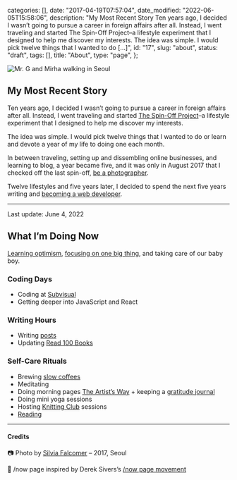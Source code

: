 
  categories: [],
  date: "2017-04-19T07:57:04",
  date_modified: "2022-06-05T15:58:06",
  description:
    "My Most Recent Story Ten years ago, I decided I wasn’t going to pursue a career in foreign affairs after all. Instead, I went traveling and started The Spin-Off Project–a lifestyle experiment that I designed to help me discover my interests. The idea was simple. I would pick twelve things that I wanted to do […]",
  id: "17",
  slug: "about",
  status: "draft",
  tags: [],
  title: "About",
  type: "page",
};


![Mr. G and Mirha walking in Seoul](/pages/gm_seoul_about_mm_v3a.jpg)

## My Most Recent Story

Ten years ago, I decided I wasn’t going to pursue a career in foreign affairs after all. Instead, I went traveling and started [The Spin-Off Project](/tsop/)–a lifestyle experiment that I designed to help me discover my interests.

The idea was simple. I would pick twelve things that I wanted to do or learn and devote a year of my life to doing one each month.

In between traveling, setting up and dissembling online businesses, and learning to blog, a year became five, and it was only in August 2017 that I checked off the last spin-off, [be a photographer](/tsop/posts/photographer-month/).

Twelve lifestyles and five years later, I decided to spend the next five years writing and [becoming a web developer](/posts/leap-of-code/).

---

Last update: June 4, 2022

## What I’m Doing Now

[Learning optimism](/letters/learning-optimism-0122/), [focusing on one big thing](/letters/one-big-thing-0222/), and taking care of our baby boy.

### Coding Days

- Coding at [Subvisual](https://www.subvisual.com)
- Getting deeper into JavaScript and React

### Writing Hours

- Writing [posts](/posts)
- Updating [Read 100 Books](/read-100-books#finished-reads)

### Self-Care Rituals

- Brewing [slow coffees](/posts/slow-coffee/)
- Meditating
- Doing morning pages [The Artist’s Way](/posts/favorite-things-2017#book-i-recommended-most-often) + keeping a [gratitude journal](https://www.intelligentchange.com/products/the-five-minute-journal)
- Doing mini yoga sessions
- Hosting [Knitting Club](/posts/the-knitting-club/) sessions
- [Reading](/read-100-books#on-my-bookshelf)

---

#### Credits

📷 Photo by [Silvia Falcomer](http://www.silviafalcomer.com) – 2017, Seoul

📄 /now page inspired by Derek Sivers’s [/now page movement](https://sivers.org/nowff)
